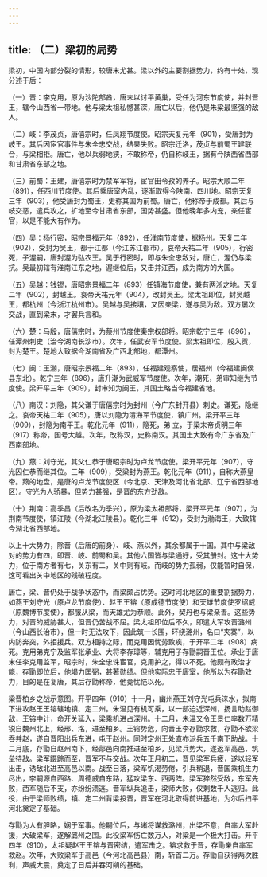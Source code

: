 ```yaml
---
---
---
```

title: （二）梁初的局势
---



梁初，中国内部分裂的情形，较唐末尤甚。梁以外的主要割据势力，约有十处，现分述于后：

（一）晋：李克用，原为沙陀部酋，唐末以讨平黄巢，受任为河东节度使，并封晋王，辖今山西省一带地。他与梁太祖私憾甚深，唐亡以后，他仍是朱梁最坚强的敌人。

（二）岐：李茂贞，唐僖宗时，任凤翔节度使。昭宗天复元年（901），受唐封为岐王。其后因宦官事件与朱全忠交战，结果失败。昭宗迁洛，茂贞与前蜀王建联合，与梁相拒。唐亡，他以兵弱地狭，不敢称帝，仍自称岐王，据有今陕西省西部和甘肃省东部之地。

（三）前蜀：王建，唐僖宗时为禁军军将，宦官田令孜的养子。昭宗大顺二年（891），任西川节度使。其后乘唐室内乱，逐渐取得今陕南、四川地。昭宗天复三年（903），他受唐封为蜀王，史称其国为前蜀。唐亡，他称帝于成都。其后与岐交恶，遣兵攻之，扩地至今甘肃省东部，国势甚盛。但他晚年多内宠，亲任宦官，以是不能大有作为。

（四）吴：杨行密，昭宗景福元年（892），任淮南节度使，据扬州。天复二年（902），受封为吴王，都于江都（今江苏江都市）。哀帝天祐二年（905），行密死，子渥嗣，唐封渥为弘农王。吴于行密时，即与朱全忠敌对，唐亡，渥仍与梁抗。吴最初辖有淮南江东之地，渥继位后，又击并江西，成为南方的大国。

（五）吴越：钱镠，唐昭宗景福二年（893）任镇海节度使，兼有两浙之地。天复二年（902），封越王。哀帝天祐元年（904），改封吴王。梁太祖即位，封吴越王，都杭州（今浙江杭州市）。吴越与吴接壤，又因亲梁，遂与吴为敌。双方屡次交战，直到梁末，才罢兵言和。

（六）楚：马殷，唐僖宗时，为蔡州节度使秦宗权部将。昭宗乾宁三年（896），任潭州刺史（治今湖南长沙市）。次年，任武安军节度使。梁太祖即位，殷入贡，封为楚王。楚地大致据今湖南省及广西北部地，都潭州。

（七）闽：王潮，唐昭宗景福二年（893），任福建观察使，居福州（今福建闽侯县东北）。乾宁三年（896），唐升潮为武威军节度使。次年，潮死，弟审知继为节度使。梁开平三年（909），封审知为闽王，其国土略当今福建省地。

（八）南汉：刘隐，其父谦于唐僖宗时为封州（今广东封开县）刺史。谦死，隐继之。哀帝天祐二年（905），唐以刘隐为清海军节度使，镇广州。梁开平三年（909），封隐为南平王。乾化元年（911），隐死，弟 立，于梁末帝贞明三年（917）称帝，国号大越。次年，改称汉，史称南汉。其国土大致有今广东省及广西南部地。

（九）燕：刘守光，其父仁恭于唐昭宗时为卢龙节度使。梁开平元年（907），守光囚仁恭而继其位。三年（909），受梁封为燕王。乾化元年（911），自称大燕皇帝。燕的地盘，是唐的卢龙节度使区（今北京、天津及河北省北部、辽宁省西部地区）。守光为人骄暴，但势力甚强，是晋的东方劲敌。

（十）荆南：高季昌（后改名为季兴），原为梁太祖部将，梁开平元年（907），为荆南节度使，镇江陵（今湖北江陵县）。乾化三年（912），受封为渤海王，大致辖今湖北省西部地。

以上十大势力，除晋（后唐的前身）、岐、燕以外，其余都属于十国。其中与梁敌对的势力有四，即晋、岐、前蜀和吴。其他六国皆与梁通好，受其册封。这十大势力，位于南方者有七，关东有二，关中则有岐。而岐的势力孤弱，仅能暂时自保，这可看出关中地区的残破程度。

唐亡，梁、晋仍处于战争状态中，而梁颇占优势。这时河北地区的重要割据势力，如燕王刘守光（原卢龙节度使）、赵王王镕（原成德节度使）和天雄节度使罗绍威（原魏博节度使），都服从梁，而天雄尤为恭顺。此外，契丹也与梁亲善。这些势力，对晋的威胁甚大，但晋仍苦战不屈。梁太祖即位后不久，即遣大军攻晋潞州（今山西长治市），但一时无法攻下，因此筑一长围，环绕潞州，名曰“夹寨”，以内防奔突，外拒援兵。双方相持之际，而克用因忧劳致疾，于开平二年（908）病死。克用弟克宁及监军张承业、大将李存璋等，辅克用子存勖嗣晋王位。承业于唐末任李克用监军，昭宗时，朱全忠诛宦官，克用护之，得以不死。他颇有政治才能，存勖即位后，他竭力匡弼，甚著勋绩。但他实际忠于唐室，他所以为存勖效力，目的是在复唐，其后存勖称帝，他竟忧悒以死。

梁晋柏乡之战示意图。开平四年（910）十一月，幽州燕王刘守光屯兵涞水，拟南下进攻赵王王镕辖地镇、定二州。朱温见有机可乘，以一部迫近深州，扬言助赵御敌，王镕中计，命开关延入，梁乘机进占深州。十二月，朱温又令王景仁率数万精锐自魏州北上，经邢、洺，进至柏乡。王镕势危，向晋王李存勖求救，存勖不欲梁吞并赵，遂自晋阳出兵东进，屯于赵州。同时定州王处直亦派兵五千南下助战。十二月底，存勖自赵州南下，经鄗邑向南推进至柏乡，见梁兵势大，遂返军高邑，筑垒待敌。梁军蹑踪而至，晋军不与交战。次年正月初二，晋见梁军兵疲，遂以轻军出击，诱敌北进至高邑以南。战至日落，梁军饥渴劳倦，引兵稍退，晋国乘机生力尽出，李嗣源自西路、周德威自东路，猛攻梁东、西两阵。梁军猝然受敌，东军先败，西军随后不支，亦纷纷溃逃。晋军纵兵追击，梁师大败，仅剩数千人逃归。此役，由于梁师败绩，镇、定二州背梁投晋，晋军在河北取得前进基地，为尔后扫平河北奠定了基础。

存勖为人有胆略，娴于军事。他嗣位后，与诸将谋救潞州，出梁不意，自率大军赴援，大破梁军，遂解潞州之围。此役梁军伤亡数万人，对梁是一个极大打击。开平四年（910），太祖疑赵王王镕与晋密结，遣军击之。镕求救于晋，存勖亲自率军救赵。次年，大败梁军于高邑（今河北高邑县）南，斩首二万。存勖自获得两次胜利，声威大震，奠定了日后并吞河朔的基础。